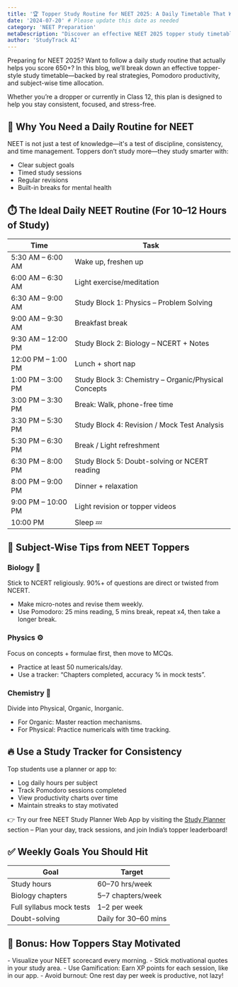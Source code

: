 ```yaml
---
title: '🏆 Topper Study Routine for NEET 2025: A Daily Timetable That Works'
date: '2024-07-20' # Please update this date as needed
category: 'NEET Preparation'
metaDescription: "Discover an effective NEET 2025 topper study timetable with subject-wise strategies, Pomodoro productivity, and tips to score 650+. Perfect for droppers and Class 12 students."
author: 'StudyTrack AI'
---
```


Preparing for NEET 2025? Want to follow a daily study routine that actually helps you score 650+? In this blog, we’ll break down an effective topper-style study timetable—backed by real strategies, Pomodoro productivity, and subject-wise time allocation.

Whether you’re a dropper or currently in Class 12, this plan is designed to help you stay consistent, focused, and stress-free.

## 📌 Why You Need a Daily Routine for NEET

NEET is not just a test of knowledge—it's a test of discipline, consistency, and time management. Toppers don’t study more—they study smarter with:

- Clear subject goals
- Timed study sessions
- Regular revisions
- Built-in breaks for mental health

## ⏱️ The Ideal Daily NEET Routine (For 10–12 Hours of Study)

<div className="overflow-x-auto rounded-lg shadow-md mt-8">
  <table className="min-w-full text-sm text-left text-gray-700 bg-white dark:bg-gray-800 dark:text-gray-300">
    <thead className="bg-primary text-primary-foreground dark:bg-sky-700 dark:text-white">
      <tr>
        <th scope="col" className="px-4 py-3 font-medium uppercase tracking-wider">Time</th>
        <th scope="col" className="px-4 py-3 font-medium uppercase tracking-wider">Task</th>
      </tr>
    </thead>
    <tbody className="divide-y divide-gray-200 dark:divide-gray-700">
      <tr>
        <td className="px-4 py-3">5:30 AM – 6:00 AM</td>
        <td className="px-4 py-3">Wake up, freshen up</td>
      </tr>
      <tr>
        <td className="px-4 py-3">6:00 AM – 6:30 AM</td>
        <td className="px-4 py-3">Light exercise/meditation</td>
      </tr>
      <tr>
        <td className="px-4 py-3">6:30 AM – 9:00 AM</td>
        <td className="px-4 py-3">Study Block 1: <span className="font-medium text-primary dark:text-sky-400">Physics – Problem Solving</span></td>
      </tr>
      <tr>
        <td className="px-4 py-3">9:00 AM – 9:30 AM</td>
        <td className="px-4 py-3">Breakfast break</td>
      </tr>
      <tr>
        <td className="px-4 py-3">9:30 AM – 12:00 PM</td>
        <td className="px-4 py-3">Study Block 2: <span className="font-medium text-green-600 dark:text-green-400">Biology – NCERT + Notes</span></td>
      </tr>
      <tr>
        <td className="px-4 py-3">12:00 PM – 1:00 PM</td>
        <td className="px-4 py-3">Lunch + short nap</td>
      </tr>
      <tr>
        <td className="px-4 py-3">1:00 PM – 3:00 PM</td>
        <td className="px-4 py-3">Study Block 3: <span className="font-medium text-yellow-600 dark:text-yellow-400">Chemistry – Organic/Physical Concepts</span></td>
      </tr>
      <tr>
        <td className="px-4 py-3">3:00 PM – 3:30 PM</td>
        <td className="px-4 py-3">Break: Walk, phone-free time</td>
      </tr>
      <tr>
        <td className="px-4 py-3">3:30 PM – 5:30 PM</td>
        <td className="px-4 py-3">Study Block 4: Revision / Mock Test Analysis</td>
      </tr>
      <tr>
        <td className="px-4 py-3">5:30 PM – 6:30 PM</td>
        <td className="px-4 py-3">Break / Light refreshment</td>
      </tr>
      <tr>
        <td className="px-4 py-3">6:30 PM – 8:00 PM</td>
        <td className="px-4 py-3">Study Block 5: Doubt-solving or NCERT reading</td>
      </tr>
      <tr>
        <td className="px-4 py-3">8:00 PM – 9:00 PM</td>
        <td className="px-4 py-3">Dinner + relaxation</td>
      </tr>
      <tr>
        <td className="px-4 py-3">9:00 PM – 10:00 PM</td>
        <td className="px-4 py-3">Light revision or topper videos</td>
      </tr>
      <tr>
        <td className="px-4 py-3">10:00 PM</td>
        <td className="px-4 py-3">Sleep 💤</td>
      </tr>
    </tbody>
  </table>
</div>

## 🧠 Subject-Wise Tips from NEET Toppers

### Biology 🧬

<Tip title="NCERT is Key">
Stick to NCERT religiously. 90%+ of questions are direct or twisted from NCERT.
</Tip>

- Make micro-notes and revise them weekly.
- Use Pomodoro: 25 mins reading, 5 mins break, repeat x4, then take a longer break.

### Physics ⚙️

<Info title="Concept Clarity First">
Focus on concepts + formulae first, then move to MCQs.
</Info>

- Practice at least 50 numericals/day.
- Use a tracker: “Chapters completed, accuracy % in mock tests”.

### Chemistry 🧪

<Warning title="Divide and Conquer">
Divide into Physical, Organic, Inorganic.
</Warning>

- For Organic: Master reaction mechanisms.
- For Physical: Practice numericals with time tracking.

## 🔥 Use a Study Tracker for Consistency

Top students use a planner or app to:

- Log daily hours per subject
- Track Pomodoro sessions completed
- View productivity charts over time
- Maintain streaks to stay motivated

👉 Try our free NEET Study Planner Web App by visiting the [Study Planner](/study-planner) section – Plan your day, track sessions, and join India’s topper leaderboard!

## ✅ Weekly Goals You Should Hit

| Goal                     | Target               |
| ------------------------ | -------------------- |
| Study hours              | 60–70 hrs/week       |
| Biology chapters         | 5–7 chapters/week    |
| Full syllabus mock tests | 1–2 per week         |
| Doubt-solving            | Daily for 30–60 mins |

## 💬 Bonus: How Toppers Stay Motivated

<Tip title="Stay Inspired">
- Visualize your NEET scorecard every morning.
- Stick motivational quotes in your study area.
- Use Gamification: Earn XP points for each session, like in our app.
- Avoid burnout: One rest day per week is productive, not lazy!
</Tip>
